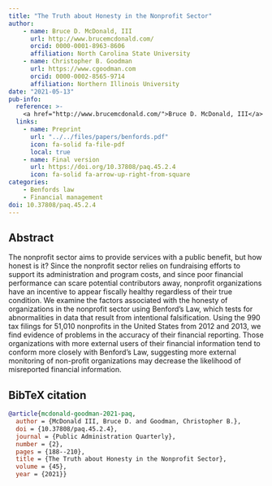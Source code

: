```yaml
---
title: "The Truth about Honesty in the Nonprofit Sector"
author: 
    - name: Bruce D. McDonald, III
      url: http://www.brucemcdonald.com/
      orcid: 0000-0001-8963-8606
      affiliation: North Carolina State University
    - name: Christopher B. Goodman
      url: https://www.cgoodman.com
      orcid: 0000-0002-8565-9714
      affiliation: Northern Illinois University
date: "2021-05-13"
pub-info:
  reference: >-
    <a href="http://www.brucemcdonald.com/">Bruce D. McDonald, III</a> and <strong>Christopher B. Goodman</strong> (2021). “The Truth about Honesty in the Nonprofit Sector,” <em>Public Administration Quarterly</em> 45 (2): 188-210, doi: <a href="https://doi.org/10.37808/paq.45.2.4"><code>10.37808/paq.45.2.4</code></a>
  links:
    - name: Preprint
      url: "../../files/papers/benfords.pdf"
      icon: fa-solid fa-file-pdf
      local: true
    - name: Final version
      url: https://doi.org/10.37808/paq.45.2.4
      icon: fa-solid fa-arrow-up-right-from-square
categories:
    - Benfords law
    - Financial management
doi: 10.37808/paq.45.2.4
---
```


## Abstract 
The nonprofit sector aims to provide services with a public benefit, but how honest is it? Since the nonprofit sector relies on fundraising efforts to support its administration and program costs, and since poor financial performance can scare potential contributors away, nonprofit organizations have an incentive to appear fiscally healthy regardless of their true condition. We examine the factors associated with the honesty of organizations in the nonprofit sector using Benford's Law, which tests for abnormalities in data that result from intentional falsification. Using the 990 tax filings for 51,010 nonprofits in the United States from 2012 and 2013, we find evidence of problems in the accuracy of their financial reporting. Those organizations with more external users of their financial information tend to conform more closely with Benford's Law, suggesting more external monitoring of non-profit organizations may decrease the likelihood of misreported financial information.

## BibTeX citation
```bib
@article{mcdonald-goodman-2021-paq,
  author = {McDonald III, Bruce D. and Goodman, Christopher B.},
  doi = {10.37808/paq.45.2.4},
  journal = {Public Administration Quarterly},
  number = {2},
  pages = {188--210},
  title = {The Truth about Honesty in the Nonprofit Sector},
  volume = {45},
  year = {2021}}
  ```